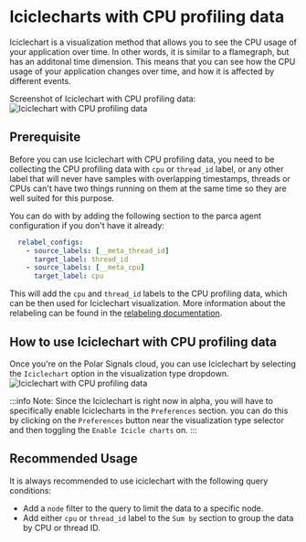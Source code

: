 # Iciclecharts with CPU profiling data

Iciclechart is a visualization method that allows you to see the CPU usage of your application over time. In other words, it is similar to a flamegraph, but has an additonal time dimension. This means that you can see how the CPU usage of your application changes over time, and how it is affected by different events.

Screenshot of Iciclechart with CPU profiling data:
![Iciclechart with CPU profiling data](/img/vizualisation/iciclechart-example.png)

## Prerequisite
Before you can use Iciclechart with CPU profiling data, you need to be collecting the CPU profiling data with `cpu` or `thread_id` label, or any other label that will never have samples with overlapping timestamps, threads or CPUs can't have two things running on them at the same time so they are well suited for this purpose.

You can do with by adding the following section to the parca agent configuration if you don't have it already:
```yaml
  relabel_configs:
    - source_labels: [__meta_thread_id]
      target_label: thread_id
    - source_labels: [__meta_cpu]
      target_label: cpu
```
This will add the `cpu` and `thread_id` labels to the CPU profiling data, which can be then used for Iciclechart visualization. More information about the relabeling can be found in the [relabeling documentation](https://www.parca.dev/docs/parca-agent-labelling#configuration).

## How to use Iciclechart with CPU profiling data
Once you're on the Polar Signals cloud, you can use Iciclechart by selecting the `Iciclechart` option in the visualization type dropdown.
![Iciclechart with CPU profiling data](/img/vizualisation/iciclechart-selector.png)

:::info
Note: Since the Iciclechart is right now in alpha, you will have to specifically enable Iciclecharts in the `Preferences` section. you can do this by clicking on the `Preferences` button near the visualization type selector and then toggling the `Enable Icicle charts` on.
:::

## Recommended Usage
It is always recommended to use iciclechart with the following query conditions:
- Add a `node` filter to the query to limit the data to a specific node.
- Add either `cpu` or `thread_id` label to the `Sum by` section to group the data by CPU or thread ID.
